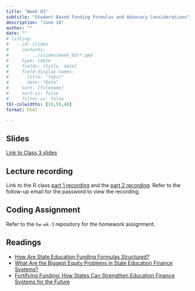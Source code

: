```yaml
---
title: "Week 03"
subtitle: "Student-Based Funding Formulas and Advocacy Considerations"
description: "June 18"
author: ""
date: ""
# listing:
#   - id: slides
#     contents:
#       - ../slides/week_03/*.qmd
#     type: table
#     fields: [title, date]
#     field-display-names:
#       title: "Topic"
#       date: "Date"
#     sort: [filename]
#     sort-ui: false
#     filter-ui: false
tbl-colwidths: [10,50,40]
format: html

---
```


## Slides

[Link to Class 3 slides](https://drive.google.com/file/d/1u048-MIu37V0MAYYCwVT61AQTRw9-elY/view?usp=sharing) 


## Lecture recording

Link to the R class [part 1 recording](https://vimeo.com/962752926?share=copy) and the [part 2 recording](https://vimeo.com/962754065?share=copy). Refer to the follow-up email for the password to view the recording.

## Coding Assignment

Refer to the `hw-wk-3` repository for the homework assignment. 

## Readings

- [How Are State Education Funding Formulas Structured?](https://bellwether.org/wp-content/uploads/2023/10/SplittingtheBill_3_Bellwether_October2023.pdf)
- [What Are the Biggest Equity Problems in State Education Finance Systems?](https://bellwether.org/wp-content/uploads/2021/10/Bellwether_SplittingBill_04-BiggestProblems_Final.pdf)
- [Fortifying Funding: How States Can Strengthen Education Finance Systems for the Future](https://bellwether.org/publications/fortifying-funding/)

